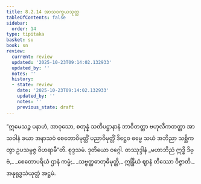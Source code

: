 ```yaml
---
title: 8.2.14 အာသဝက္ခယသုတ္တ
tableOfContents: false
sidebar:
  order: 14
type: tipitaka
basket: su
book: sn
review:
  current: review
  updated: '2025-10-23T09:14:02.132933'
  updated_by: ''
  notes: ''
  history:
  - state: review
    date: '2025-10-23T09:14:02.132933'
    updated_by: ''
    notes: ''
    previous_state: draft
---
```



<ReviewStatus review={frontmatter.review} showDetails={true} />

<HypothesisAnnotation frontmatter={frontmatter} />

<DynamicBreadcrumb />

<Division number="922" book="sn" e="ch" v="18" p="421">

<Paragraph number="1619" book="sn">
“ဣမေသဉ္စ ပနာဟံ, အာဝုသော, စတုန္နံ သတိပဋ္ဌာနာနံ ဘာဝိတတ္တာ ဗဟုလီကတတ္တာ အာသဝါနံ ခယာ အနာသဝံ စေတောဝိမုတ္တိံ ပညာဝိမုတ္တိံ ဒိဋ္ဌေဝ ဓမ္မေ သယံ အဘိညာ သစ္ဆိကတွာ ဥပသမ္ပဇ္ဇ ဝိဟရာမီ”တိ.

</Paragraph>
</Division>

<Paragraph number="1620" type="center" book="sn">
စုဒ္ဒသမံ.



</Paragraph>

<Paragraph number="1621" type="center" book="sn">
ဒုတိယော ဝဂ္ဂေါ.



</Paragraph>

<Paragraph number="1622" type="center" book="sn">
တဿုဒ္ဒါနံ


</Paragraph>

<Paragraph number="1623" type="verses" book="sn">
_မဟာဘိညံ ဣဒ္ဓိ ဒိဗ္ဗံ,_  
_စေတောပရိယံ ဌာနံ ကမ္မံ;_  
_သဗ္ဗတ္ထဓာတုဓိမုတ္တိ,_  
ဣန္ဒြိယံ ဈာနံ တိဿော ဝိဇ္ဇာတိ._  


</Paragraph>

<Paragraph number="1624" type="center" book="sn">
အနုရုဒ္ဓသံယုတ္တံ အဋ္ဌမံ.
</Paragraph>